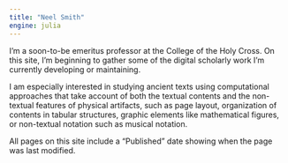 ```yaml
---
title: "Neel Smith"
engine: julia
---
```



I'm a soon-to-be emeritus professor at the College of the Holy Cross.  On this site, I'm beginning to gather some of the digital scholarly work I'm currently developing or maintaining.


I am especially interested in studying ancient texts using computational approaches that take account of both the textual contents and the non-textual features of physical artifacts, such as page layout, organization of contents in tabular structures, graphic elements like mathematical figures, or non-textual notation such as musical notation.



All pages on this site include a "Published" date showing when the page was last modified.